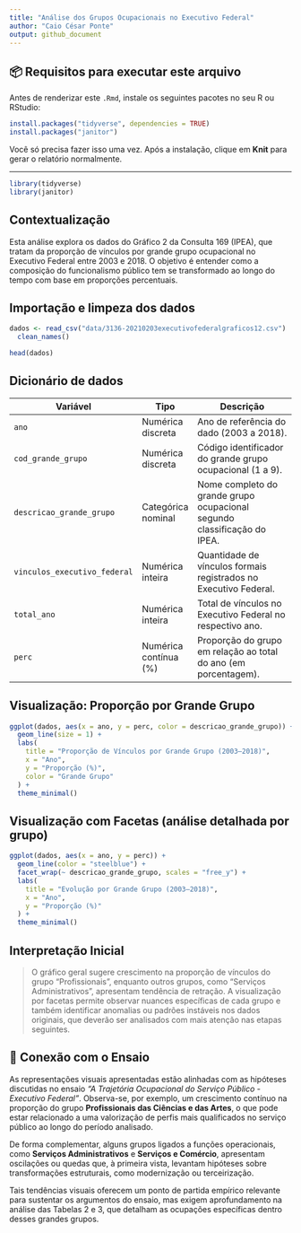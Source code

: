 ```yaml
---
title: "Análise dos Grupos Ocupacionais no Executivo Federal"
author: "Caio César Ponte"
output: github_document
---
```


## 📦 Requisitos para executar este arquivo

Antes de renderizar este `.Rmd`, instale os seguintes pacotes no seu R ou RStudio:

```r
install.packages("tidyverse", dependencies = TRUE)
install.packages("janitor")
```

Você só precisa fazer isso uma vez. Após a instalação, clique em **Knit** para gerar o relatório normalmente.

---

```r
library(tidyverse)
library(janitor)
```

## Contextualização

Esta análise explora os dados do Gráfico 2 da Consulta 169 (IPEA), que tratam da proporção de vínculos por grande grupo ocupacional no Executivo Federal entre 2003 e 2018. O objetivo é entender como a composição do funcionalismo público tem se transformado ao longo do tempo com base em proporções percentuais.

## Importação e limpeza dos dados

```r
dados <- read_csv("data/3136-20210203executivofederalgraficos12.csv") |>
  clean_names()

head(dados)
```

## Dicionário de dados

| Variável                     | Tipo                  | Descrição                                                                |
| ---------------------------- | --------------------- | ------------------------------------------------------------------------ |
| `ano`                        | Numérica discreta     | Ano de referência do dado (2003 a 2018).                                 |
| `cod_grande_grupo`           | Numérica discreta     | Código identificador do grande grupo ocupacional (1 a 9).                |
| `descricao_grande_grupo`     | Categórica nominal    | Nome completo do grande grupo ocupacional segundo classificação do IPEA. |
| `vinculos_executivo_federal` | Numérica inteira      | Quantidade de vínculos formais registrados no Executivo Federal.         |
| `total_ano`                  | Numérica inteira      | Total de vínculos no Executivo Federal no respectivo ano.                |
| `perc`                       | Numérica contínua (%) | Proporção do grupo em relação ao total do ano (em porcentagem).          |

## Visualização: Proporção por Grande Grupo

```r
ggplot(dados, aes(x = ano, y = perc, color = descricao_grande_grupo)) +
  geom_line(size = 1) +
  labs(
    title = "Proporção de Vínculos por Grande Grupo (2003–2018)",
    x = "Ano",
    y = "Proporção (%)",
    color = "Grande Grupo"
  ) +
  theme_minimal()
```

## Visualização com Facetas (análise detalhada por grupo)

```r
ggplot(dados, aes(x = ano, y = perc)) +
  geom_line(color = "steelblue") +
  facet_wrap(~ descricao_grande_grupo, scales = "free_y") +
  labs(
    title = "Evolução por Grande Grupo (2003–2018)",
    x = "Ano",
    y = "Proporção (%)"
  ) +
  theme_minimal()
```

## Interpretação Inicial

> O gráfico geral sugere crescimento na proporção de vínculos do grupo “Profissionais”, enquanto outros grupos, como “Serviços Administrativos”, apresentam tendência de retração. A visualização por facetas permite observar nuances específicas de cada grupo e também identificar anomalias ou padrões instáveis nos dados originais, que deverão ser analisados com mais atenção nas etapas seguintes.

## 🔗 Conexão com o Ensaio

As representações visuais apresentadas estão alinhadas com as hipóteses discutidas no ensaio *“A Trajetória Ocupacional do Serviço Público - Executivo Federal”*. Observa-se, por exemplo, um crescimento contínuo na proporção do grupo **Profissionais das Ciências e das Artes**, o que pode estar relacionado a uma valorização de perfis mais qualificados no serviço público ao longo do período analisado. 

De forma complementar, alguns grupos ligados a funções operacionais, como **Serviços Administrativos** e **Serviços e Comércio**, apresentam oscilações ou quedas que, à primeira vista, levantam hipóteses sobre transformações estruturais, como modernização ou terceirização. 

Tais tendências visuais oferecem um ponto de partida empírico relevante para sustentar os argumentos do ensaio, mas exigem aprofundamento na análise das Tabelas 2 e 3, que detalham as ocupações específicas dentro desses grandes grupos.
